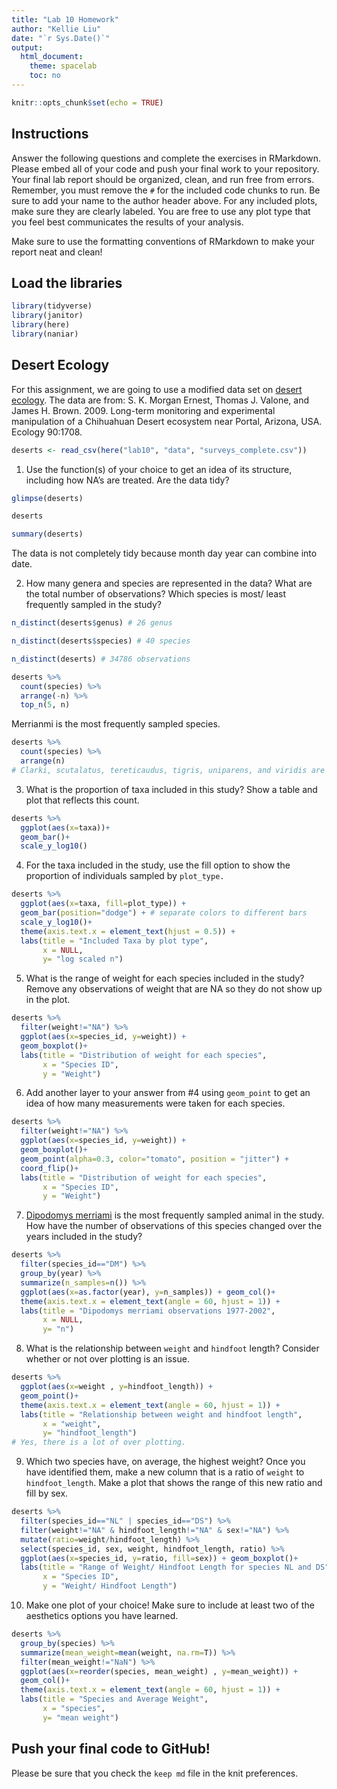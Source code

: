 ```yaml
---
title: "Lab 10 Homework"
author: "Kellie Liu"
date: "`r Sys.Date()`"
output:
  html_document:
    theme: spacelab
    toc: no
---
```


```r
knitr::opts_chunk$set(echo = TRUE)
```

## Instructions
Answer the following questions and complete the exercises in RMarkdown. Please embed all of your code and push your final work to your repository. Your final lab report should be organized, clean, and run free from errors. Remember, you must remove the `#` for the included code chunks to run. Be sure to add your name to the author header above. For any included plots, make sure they are clearly labeled. You are free to use any plot type that you feel best communicates the results of your analysis.  

Make sure to use the formatting conventions of RMarkdown to make your report neat and clean!  

## Load the libraries
```r
library(tidyverse)
library(janitor)
library(here)
library(naniar)
``` 

## Desert Ecology
For this assignment, we are going to use a modified data set on [desert ecology](http://esapubs.org/archive/ecol/E090/118/). The data are from: S. K. Morgan Ernest, Thomas J. Valone, and James H. Brown. 2009. Long-term monitoring and experimental manipulation of a Chihuahuan Desert ecosystem near Portal, Arizona, USA. Ecology 90:1708.
```r
deserts <- read_csv(here("lab10", "data", "surveys_complete.csv"))
```

1. Use the function(s) of your choice to get an idea of its structure, including how NA's are treated. Are the data tidy?  
```r
glimpse(deserts)
```
```r
deserts
```
```r
summary(deserts)
```
The data is not completely tidy because month day year can combine into date.

2. How many genera and species are represented in the data? What are the total number of observations? Which species is most/ least frequently sampled in the study?
```r
n_distinct(deserts$genus) # 26 genus
```
```r
n_distinct(deserts$species) # 40 species
```
```r
n_distinct(deserts) # 34786 observations
```
```r
deserts %>% 
  count(species) %>% 
  arrange(-n) %>% 
  top_n(5, n)
```
Merrianmi is the most frequently sampled species.
```r
deserts %>% 
  count(species) %>% 
  arrange(n)
# Clarki, scutalatus, tereticaudus, tigris, uniparens, and viridis are the least smapled species.
```

3. What is the proportion of taxa included in this study? Show a table and plot that reflects this count.
```r
deserts %>% 
  ggplot(aes(x=taxa))+
  geom_bar()+
  scale_y_log10()
```

4. For the taxa included in the study, use the fill option to show the proportion of individuals sampled by `plot_type.`
```r
deserts %>% 
  ggplot(aes(x=taxa, fill=plot_type)) +
  geom_bar(position="dodge") + # separate colors to different bars
  scale_y_log10()+
  theme(axis.text.x = element_text(hjust = 0.5)) +
  labs(title = "Included Taxa by plot type",
       x = NULL,
       y= "log scaled n")
```

5. What is the range of weight for each species included in the study? Remove any observations of weight that are NA so they do not show up in the plot.
```r
deserts %>% 
  filter(weight!="NA") %>% 
  ggplot(aes(x=species_id, y=weight)) +
  geom_boxplot()+
  labs(title = "Distribution of weight for each species",
       x = "Species ID",
       y = "Weight")
```

6. Add another layer to your answer from #4 using `geom_point` to get an idea of how many measurements were taken for each species.
```r
deserts %>% 
  filter(weight!="NA") %>% 
  ggplot(aes(x=species_id, y=weight)) +
  geom_boxplot()+
  geom_point(alpha=0.3, color="tomato", position = "jitter") +
  coord_flip()+
  labs(title = "Distribution of weight for each species",
       x = "Species ID",
       y = "Weight")
```

7. [Dipodomys merriami](https://en.wikipedia.org/wiki/Merriam's_kangaroo_rat) is the most frequently sampled animal in the study. How have the number of observations of this species changed over the years included in the study?
```r
deserts %>% 
  filter(species_id=="DM") %>% 
  group_by(year) %>% 
  summarize(n_samples=n()) %>% 
  ggplot(aes(x=as.factor(year), y=n_samples)) + geom_col()+
  theme(axis.text.x = element_text(angle = 60, hjust = 1)) +
  labs(title = "Dipodomys merriami observations 1977-2002",
       x = NULL,
       y= "n")
```

8. What is the relationship between `weight` and `hindfoot` length? Consider whether or not over plotting is an issue.
```r
deserts %>% 
  ggplot(aes(x=weight , y=hindfoot_length)) +
  geom_point()+
  theme(axis.text.x = element_text(angle = 60, hjust = 1)) +
  labs(title = "Relationship between weight and hindfoot length",
       x = "weight",
       y= "hindfoot_length") 
# Yes, there is a lot of over plotting. 
```

9. Which two species have, on average, the highest weight? Once you have identified them, make a new column that is a ratio of `weight` to `hindfoot_length`. Make a plot that shows the range of this new ratio and fill by sex.
```r
deserts %>% 
  filter(species_id=="NL" | species_id=="DS") %>% 
  filter(weight!="NA" & hindfoot_length!="NA" & sex!="NA") %>% 
  mutate(ratio=weight/hindfoot_length) %>% 
  select(species_id, sex, weight, hindfoot_length, ratio) %>% 
  ggplot(aes(x=species_id, y=ratio, fill=sex)) + geom_boxplot()+
  labs(title = "Range of Weight/ Hindfoot Length for species NL and DS",
       x = "Species ID",
       y = "Weight/ Hindfoot Length") 
```

10. Make one plot of your choice! Make sure to include at least two of the aesthetics options you have learned.
```r
deserts %>%
  group_by(species) %>% 
  summarize(mean_weight=mean(weight, na.rm=T)) %>% 
  filter(mean_weight!="NaN") %>% 
  ggplot(aes(x=reorder(species, mean_weight) , y=mean_weight)) +
  geom_col()+
  theme(axis.text.x = element_text(angle = 60, hjust = 1)) +
  labs(title = "Species and Average Weight",
       x = "species",
       y= "mean weight") 
```

## Push your final code to GitHub!
Please be sure that you check the `keep md` file in the knit preferences. 